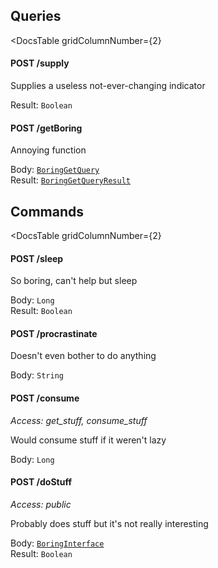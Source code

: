 


<div
  class={"spacer"}
/>



## Queries

<DocsTable
  gridColumnNumber={2}
>

  <div>

  

#### POST /supply



Supplies a useless not-ever-changing indicator


  </div>

  <div>

    
Result: `Boolean`
  </div>

  <div>

  

#### POST /getBoring



Annoying function


  </div>

  <div>

    
Body: [`BoringGetQuery`](#boring-get-query)  
Result: [`BoringGetQueryResult`](#boring-get-query)
  </div>
</DocsTable>

<div
  class={"spacer"}
/>



## Commands

<DocsTable
  gridColumnNumber={2}
>

  <div>

  

#### POST /sleep



So boring, can't help but sleep


  </div>

  <div>

    
Body: `Long`  
Result: `Boolean`
  </div>

  <div>

  

#### POST /procrastinate



Doesn't even bother to do anything


  </div>

  <div>

    
Body: `String`  

  </div>

  <div>

  

#### POST /consume

*Access: get_stuff, consume_stuff*

Would consume stuff if it weren't lazy


  </div>

  <div>

    
Body: `Long`  

  </div>

  <div>

  

#### POST /doStuff

*Access: public*

Probably does stuff but it's not really interesting


  </div>

  <div>

    
Body: [`BoringInterface`](#boring-object)  
Result: `Boolean`
  </div>
</DocsTable>

